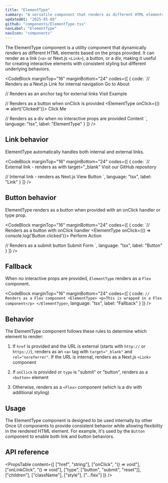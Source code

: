 ```yaml
---
title: "ElementType"
summary: "A versatile component that renders as different HTML elements based on provided props."
updatedAt: "2025-05-09"
github: "components/ElementType.tsx"
navLabel: "ElementType"
navIcon: "components"
---
```


The ElementType component is a utility component that dynamically renders as different HTML elements based on the props provided. It can render as a link (`<a>` or Next.js `<Link>`), a button, or a div, making it useful for creating interactive elements with consistent styling but different underlying behaviors.

<CodeBlock
  marginTop="16"
  marginBottom="24"
  codes={[
    {
      code:
`// Renders as a Next.js Link for internal navigation
<ElementType href="/about">
    Go to About
</ElementType>

// Renders as an anchor tag for external links
<ElementType href="https://example.com">
    Visit Example
</ElementType>

// Renders as a button when onClick is provided
<ElementType onClick={() => alert('Clicked!')}>
    Click Me
</ElementType>

// Renders as a div when no interactive props are provided
<ElementType className="container">
    Content
</ElementType>`,
      language: "tsx",
      label: "ElementType"
    }
  ]}
/>

## Link behavior

ElementType automatically handles both internal and external links.

<CodeBlock
  marginTop="16"
  marginBottom="24"
  codes={[
    {
      code:
`// External link - renders as <a> with target="_blank"
<ElementType href="https://github.com/once-ui-systems">
    Visit our GitHub repository
</ElementType>

// Internal link - renders as Next.js <Link>
<ElementType href="/components/button">
    View Button
</ElementType>`,
      language: "tsx",
      label: "Link"
    }
  ]}
/>

## Button behavior

ElementType renders as a button when provided with an onClick handler or type prop.

<CodeBlock
  marginTop="16"
  marginBottom="24"
  codes={[
    {
      code:
`// Renders as a button with onClick handler
<ElementType onClick={() => console.log('Button clicked')}>
    Perform Action
</ElementType>

// Renders as a submit button
<ElementType type="submit">
    Submit Form
</ElementType>`,
      language: "tsx",
      label: "Button"
    }
  ]}
/>

## Fallback

When no interactive props are provided, `ElementType` renders as a `Flex` component.

<CodeBlock
  marginTop="16"
  marginBottom="24"
  codes={[
    {
      code:
`// Renders as a Flex component
<ElementType>
    <p>This is wrapped in a Flex component</p>
</ElementType>`,
      language: "tsx",
      label: "Fallback"
    }
  ]}
/>

## Behavior

The ElementType component follows these rules to determine which element to render:

1. If `href` is provided and the URL is external (starts with `http://` or `https://`), renders as an `<a>` tag with `target="_blank"` and `rel="noreferrer"`. If the URL is internal, renders as a Next.js `<Link>` component

2. If `onClick` is provided or `type` is "submit" or "button", renders as a `<button>` element

3. Otherwise, renders as a `<Flex>` component (which is a div with additional styling)

## Usage

The ElementType component is designed to be used internally by other Once UI components to provide consistent behavior while allowing flexibility in the rendered HTML element. For example, it's used by the `Button` component to enable both link and button behaviors.

## API reference

<PropsTable
  content={[
    ["href", "string"],
    ["onClick", "() => void"],
    ["onLinkClick", "() => void"],
    ["type", ["button", "submit", "reset"]],
    ["children"],
    ["className"],
    ["style"],
    ["...flex"]
  ]}
/>